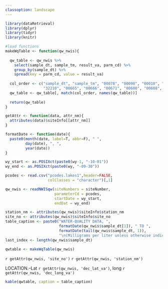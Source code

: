 ```yaml
---
classoption: landscape
---
```


```r
library(dataRetrieval)
library(dplyr)
library(tidyr)
library(knitr)

#load functions
makeWqTable <- function(qw_nwis){
  
  qw_table <- qw_nwis %>% 
    select(sample_dt, sample_tm, result_va, parm_cd) %>%
    group_by(sample_dt) %>% 
    spread(key = parm_cd, value = result_va) 
  
  col_order <- c("sample_dt", "sample_tm", "00078", "00098", "00010", "00095", "00400", "00300", 
                 "32210", "00665", "00666", "00671", "00600", "00608", "00623", "00625", "00631")
  qw_table <- qw_table[, match(col_order, names(qw_table))]
  
  return(qw_table)
}

getAttr <- function(data, attr_nm){
  attributes(data)$siteInfo[[attr_nm]]
}

formatDate <- function(date){
  paste0(month(date, label=T, abbr=F), " ", 
         day(date), ", ",
         year(date))
}
```

```r
wy_start <- as.POSIXct(paste0(wy-1, "-10-01"))
wy_end <- as.POSIXct(paste0(wy, "-09-30"))

pcodes <- read.csv("pcodes.lakes1",header=FALSE,
                   colClasses = "character")[,1]

qw_nwis <- readNWISqw(siteNumbers = siteNumber, 
                      parameterCd = pcodes, 
                      startDate = wy_start, 
                      endDat = wy_end)

station_nm <- attributes(qw_nwis)$siteInfo$station_nm
site_no <- attributes(qw_nwis)$siteInfo$site_no
table_caption <- paste0("WATER-QUALITY DATA, ", 
                        formatDate(qw_nwis$sample_dt[1]), " TO ",
                        formatDate(tail(qw_nwis$sample_dt, 1)), 
                        "\n(Milligrams per liter unless otherwise indicated)")
last_index <- length(qw_nwis$sample_dt)

qwtable <- makeWqTable(qw_nwis)
```

`r getAttr(qw_nwis, 'site_no')` `r getAttr(qw_nwis, 'station_nm')`

LOCATION.--Lat `r getAttr(qw_nwis, 'dec_lat_va')`, long `r getAttr(qw_nwis, 'dec_long_va')` 

```r
kable(qwtable, caption = table_caption)
```
